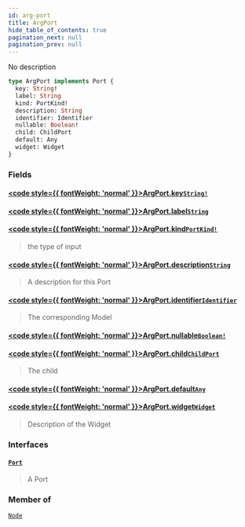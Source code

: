 ```yaml
---
id: arg-port
title: ArgPort
hide_table_of_contents: true
pagination_next: null
pagination_prev: null
---
```








No description

```graphql
type ArgPort implements Port {
  key: String!
  label: String
  kind: PortKind!
  description: String
  identifier: Identifier
  nullable: Boolean!
  child: ChildPort
  default: Any
  widget: Widget
}
```


### Fields

#### [<code style={{ fontWeight: 'normal' }}>ArgPort.<b>key</b></code>](#)<Bullet />[`String!`](/docs/schemas/arkitekt/scalars/string) <Badge class="secondary" text="non-null"/> <Badge class="secondary" text="scalar"/>
> 
> 

#### [<code style={{ fontWeight: 'normal' }}>ArgPort.<b>label</b></code>](#)<Bullet />[`String`](/docs/schemas/arkitekt/scalars/string) <Badge class="secondary" text="scalar"/>
> 
> 

#### [<code style={{ fontWeight: 'normal' }}>ArgPort.<b>kind</b></code>](#)<Bullet />[`PortKind!`](/docs/schemas/arkitekt/enums/port-kind) <Badge class="secondary" text="non-null"/> <Badge class="secondary" text="enum"/>
> the type of input
> 

#### [<code style={{ fontWeight: 'normal' }}>ArgPort.<b>description</b></code>](#)<Bullet />[`String`](/docs/schemas/arkitekt/scalars/string) <Badge class="secondary" text="scalar"/>
> A description for this Port
> 

#### [<code style={{ fontWeight: 'normal' }}>ArgPort.<b>identifier</b></code>](#)<Bullet />[`Identifier`](/docs/schemas/arkitekt/scalars/identifier) <Badge class="secondary" text="scalar"/>
> The corresponding Model
> 

#### [<code style={{ fontWeight: 'normal' }}>ArgPort.<b>nullable</b></code>](#)<Bullet />[`Boolean!`](/docs/schemas/arkitekt/scalars/boolean) <Badge class="secondary" text="non-null"/> <Badge class="secondary" text="scalar"/>
> 
> 

#### [<code style={{ fontWeight: 'normal' }}>ArgPort.<b>child</b></code>](#)<Bullet />[`ChildPort`](/docs/schemas/arkitekt/objects/child-port) <Badge class="secondary" text="object"/>
> The child
> 

#### [<code style={{ fontWeight: 'normal' }}>ArgPort.<b>default</b></code>](#)<Bullet />[`Any`](/docs/schemas/arkitekt/scalars/any) <Badge class="secondary" text="scalar"/>
> 
> 

#### [<code style={{ fontWeight: 'normal' }}>ArgPort.<b>widget</b></code>](#)<Bullet />[`Widget`](/docs/schemas/arkitekt/interfaces/widget) <Badge class="secondary" text="interface"/>
> Description of the Widget
> 

### Interfaces

#### [`Port`](/docs/schemas/arkitekt/interfaces/port) <Badge class="secondary" text="interface"/>
> A Port
> 



### Member of

[`Node`](/docs/schemas/arkitekt/objects/node)  <Badge class="secondary" text="object"/>



